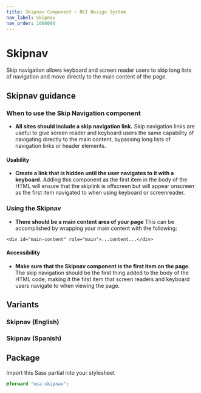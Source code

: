 ```yaml
---
title: Skipnav Component - NCI Design System
nav_label: Skipnav
nav_order: 1000000
---
```


# Skipnav

Skip navigation allows keyboard and screen reader users to skip long lists of navigation and move directly to the main content of the page.

## Skipnav guidance

### When to use the Skip Navigation component

- **All sites should include a skip navigation link.** Skip navigation links are useful to give screen reader and keyboard users the same capability of navigating directly to the main content, bypassing long lists of navigation links or header elements.

#### Usability

- **Create a link that is hidden until the user navigates to it with a keyboard.** Adding this component as the first item in the body of the HTML will ensure that the skiplink is offscreen but will appear onscreen as the first item navigated to when using keyboard or screenreader.

### Using the Skipnav

- **There should be a main content area of your page** This can be accomplished by wrapping your main content with the following:

```
<div id="main-content" role="main">...content...</div>
```

#### Accessibility

- **Make sure that the Skipnav component is the first item on the page.** The skip navigation should be the first thing added to the body of the HTML code, making it the first item that screen readers and keyboard users navigate to when viewing the page.

## Variants

### Skipnav (English)

<TwigCode
	nopreview
	templatePath="components/usa-skipnav/usa-skipnav.twig"
	json='
	{
		"href": "#main-content"
	}
'
/>

### Skipnav (Spanish)

<TwigCode
	nopreview
	templatePath="components/usa-skipnav/usa-skipnav.twig"
	json='
	{
		"label": "Pasar al contenido principal"
	}
'
/>

## Package

Import this Sass partial into your stylesheet

```scss nopreview
@forward "usa-skipnav";
```
